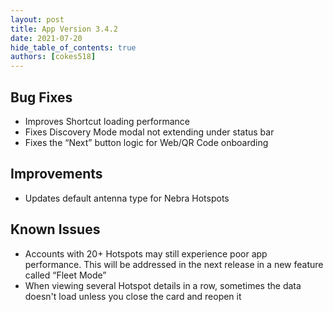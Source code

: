 ```yaml
---
layout: post
title: App Version 3.4.2
date: 2021-07-20
hide_table_of_contents: true
authors: [cokes518]
---
```


## Bug Fixes

- Improves Shortcut loading performance
- Fixes Discovery Mode modal not extending under status bar
- Fixes the “Next” button logic for Web/QR Code onboarding

<!--truncate-->

## Improvements

- Updates default antenna type for Nebra Hotspots

## Known Issues

- Accounts with 20+ Hotspots may still experience poor app performance. This will be addressed in
  the next release in a new feature called “Fleet Mode”
- When viewing several Hotspot details in a row, sometimes the data doesn't load unless you close
  the card and reopen it
